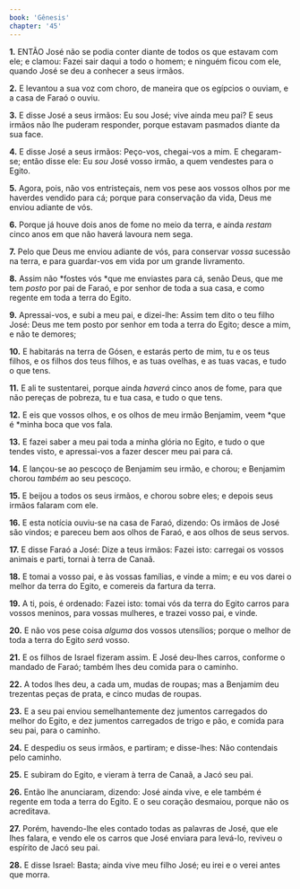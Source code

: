 ```yaml
---
book: 'Gênesis'
chapter: '45'
---
```


**1.** ENTÃO José não se podia conter diante de todos os que estavam com ele; e clamou: Fazei sair daqui a todo o homem; e ninguém ficou com ele, quando José se deu a conhecer a seus irmãos.

**2.** E levantou a sua voz com choro, de maneira que os egípcios o ouviam, e a casa de Faraó o ouviu.

**3.** E disse José a seus irmãos: Eu sou José; vive ainda meu pai? E seus irmãos não lhe puderam responder, porque estavam pasmados diante da sua face.

**4.** E disse José a seus irmãos: Peço-vos, chegai-vos a mim. E chegaram-se; então disse ele: Eu *sou* José vosso irmão, a quem vendestes para o Egito.

**5.** Agora, pois, não vos entristeçais, nem vos pese aos vossos olhos por me haverdes vendido para cá; porque para conservação da vida, Deus me enviou adiante de vós.

**6.** Porque já houve dois anos de fome no meio da terra, e ainda *restam* cinco anos em que não haverá lavoura nem sega.

**7.** Pelo que Deus me enviou adiante de vós, para conservar *vossa* sucessão na terra, e para guardar-vos em vida por um grande livramento.

**8.** Assim não *fostes vós *que me enviastes para cá, senão Deus, que me tem *posto* por pai de Faraó, e por senhor de toda a sua casa, e como regente em toda a terra do Egito.

**9.** Apressai-vos, e subi a meu pai, e dizei-lhe: Assim tem dito o teu filho José: Deus me tem posto por senhor em toda a terra do Egito; desce a mim, e não te demores;

**10.** E habitarás na terra de Gósen, e estarás perto de mim, tu e os teus filhos, e os filhos dos teus filhos, e as tuas ovelhas, e as tuas vacas, e tudo o que tens.

**11.** E ali te sustentarei, porque ainda *haverá* cinco anos de fome, para que não pereças de pobreza, tu e tua casa, e tudo o que tens.

**12.** E eis que vossos olhos, e os olhos de meu irmão Benjamim, veem *que é *minha boca que vos fala.

**13.** E fazei saber a meu pai toda a minha glória no Egito, e tudo o que tendes visto, e apressai-vos a fazer descer meu pai para cá.

**14.** E lançou-se ao pescoço de Benjamim seu irmão, e chorou; e Benjamim chorou *também* ao seu pescoço.

**15.** E beijou a todos os seus irmãos, e chorou sobre eles; e depois seus irmãos falaram com ele.

**16.** E esta notícia ouviu-se na casa de Faraó, dizendo: Os irmãos de José são vindos; e pareceu bem aos olhos de Faraó, e aos olhos de seus servos.

**17.** E disse Faraó a José: Dize a teus irmãos: Fazei isto: carregai os vossos animais e parti, tornai à terra de Canaã.

**18.** E tomai a vosso pai, e às vossas famílias, e vinde a mim; e eu vos darei o melhor da terra do Egito, e comereis da fartura da terra.

**19.** A ti, pois, é ordenado: Fazei isto: tomai vós da terra do Egito carros para vossos meninos, para vossas mulheres, e trazei vosso pai, e vinde.

**20.** E não vos pese coisa *alguma* dos vossos utensílios; porque o melhor de toda a terra do Egito *será* vosso.

**21.** E os filhos de Israel fizeram assim. E José deu-lhes carros, conforme o mandado de Faraó; também lhes deu comida para o caminho.

**22.** A todos lhes deu, a cada um, mudas de roupas; mas a Benjamim deu trezentas peças de prata, e cinco mudas de roupas.

**23.** E a seu pai enviou semelhantemente dez jumentos carregados do melhor do Egito, e dez jumentos carregados de trigo e pão, e comida para seu pai, para o caminho.

**24.** E despediu os seus irmãos, e partiram; e disse-lhes: Não contendais pelo caminho.

**25.** E subiram do Egito, e vieram à terra de Canaã, a Jacó seu pai.

**26.** Então lhe anunciaram, dizendo: José ainda vive, e ele também é regente em toda a terra do Egito. E o seu coração desmaiou, porque não os acreditava.

**27.** Porém, havendo-lhe eles contado todas as palavras de José, que ele lhes falara, e vendo ele os carros que José enviara para levá-lo, reviveu o espírito de Jacó seu pai.

**28.** E disse Israel: Basta; ainda vive meu filho José; eu irei e o verei antes que morra.
